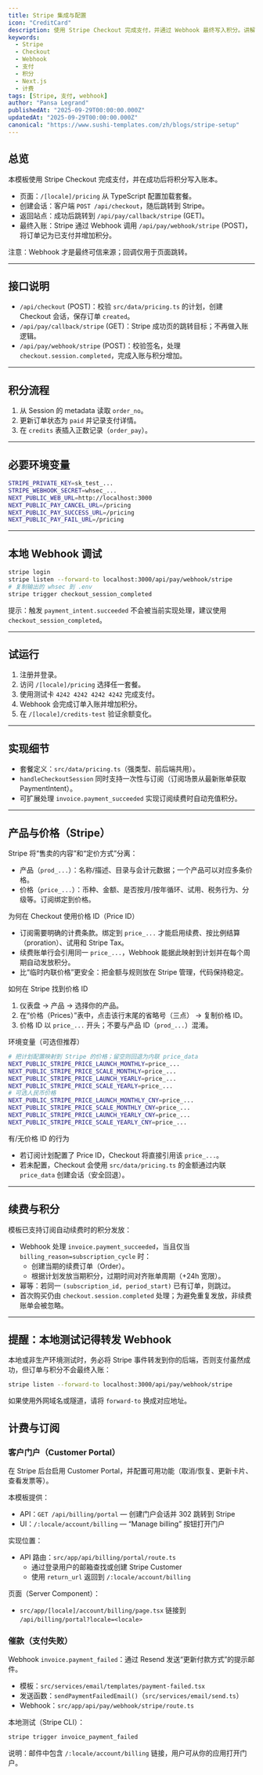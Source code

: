 ```yaml
---
title: Stripe 集成与配置
icon: "CreditCard"
description: 使用 Stripe Checkout 完成支付，并通过 Webhook 最终写入积分。讲解环境变量配置、会话创建、回调处理以及签名 Webhook 的验证与处理。
keywords:
  - Stripe
  - Checkout
  - Webhook
  - 支付
  - 积分
  - Next.js
  - 计费
tags: [Stripe, 支付, webhook]
author: "Pansa Legrand"
publishedAt: "2025-09-29T00:00:00.000Z"
updatedAt: "2025-09-29T00:00:00.000Z"
canonical: "https://www.sushi-templates.com/zh/blogs/stripe-setup"
---
```


## 总览

本模板使用 Stripe Checkout 完成支付，并在成功后将积分写入账本。

- 页面：`/[locale]/pricing` 从 TypeScript 配置加载套餐。
- 创建会话：客户端 `POST /api/checkout`，随后跳转到 Stripe。
- 返回站点：成功后跳转到 `/api/pay/callback/stripe` (GET)。
- 最终入账：Stripe 通过 Webhook 调用 `/api/pay/webhook/stripe` (POST)，将订单记为已支付并增加积分。

注意：Webhook 才是最终可信来源；回调仅用于页面跳转。

---

## 接口说明

- `/api/checkout` (POST)：校验 `src/data/pricing.ts` 的计划，创建 Checkout 会话，保存订单 `created`。
- `/api/pay/callback/stripe` (GET)：Stripe 成功页的跳转目标；不再做入账逻辑。
- `/api/pay/webhook/stripe` (POST)：校验签名，处理 `checkout.session.completed`，完成入账与积分增加。

---

## 积分流程

1) 从 Session 的 metadata 读取 `order_no`。
2) 更新订单状态为 `paid` 并记录支付详情。
3) 在 `credits` 表插入正数记录（`order_pay`）。

---

## 必要环境变量

```bash
STRIPE_PRIVATE_KEY=sk_test_...
STRIPE_WEBHOOK_SECRET=whsec_...
NEXT_PUBLIC_WEB_URL=http://localhost:3000
NEXT_PUBLIC_PAY_CANCEL_URL=/pricing
NEXT_PUBLIC_PAY_SUCCESS_URL=/pricing
NEXT_PUBLIC_PAY_FAIL_URL=/pricing
```

---

## 本地 Webhook 调试

```bash
stripe login
stripe listen --forward-to localhost:3000/api/pay/webhook/stripe
# 复制输出的 whsec 到 .env
stripe trigger checkout_session_completed
```

提示：触发 `payment_intent.succeeded` 不会被当前实现处理，建议使用 `checkout_session_completed`。

---

## 试运行

1) 注册并登录。
2) 访问 `/[locale]/pricing` 选择任一套餐。
3) 使用测试卡 `4242 4242 4242 4242` 完成支付。
4) Webhook 会完成订单入账并增加积分。
5) 在 `/[locale]/credits-test` 验证余额变化。

---

## 实现细节

- 套餐定义：`src/data/pricing.ts`（强类型、前后端共用）。
- `handleCheckoutSession` 同时支持一次性与订阅（订阅场景从最新账单获取 PaymentIntent）。
- 可扩展处理 `invoice.payment_succeeded` 实现订阅续费时自动充值积分。

---

## 产品与价格（Stripe）

Stripe 将“售卖的内容”和“定价方式”分离：

- 产品（`prod_...`）：名称/描述、目录与会计元数据；一个产品可以对应多条价格。
- 价格（`price_...`）：币种、金额、是否按月/按年循环、试用、税务行为、分级等。订阅绑定到价格。

为何在 Checkout 使用价格 ID（Price ID）

- 订阅需要明确的计费条款。绑定到 `price_...` 才能启用续费、按比例结算（proration）、试用和 Stripe Tax。
- 续费账单行会引用同一 `price_...`，Webhook 能据此映射到计划并在每个周期自动发放积分。
- 比“临时内联价格”更安全：把金额与规则放在 Stripe 管理，代码保持稳定。

如何在 Stripe 找到价格 ID

1) 仪表盘 → 产品 → 选择你的产品。
2) 在“价格（Prices）”表中，点击该行末尾的省略号（三点） → 复制价格 ID。
3) 价格 ID 以 `price_...` 开头；不要与产品 ID（`prod_...`）混淆。

环境变量（可选但推荐）

```bash
# 把计划配置映射到 Stripe 的价格；留空则回退为内联 price_data
NEXT_PUBLIC_STRIPE_PRICE_LAUNCH_MONTHLY=price_...
NEXT_PUBLIC_STRIPE_PRICE_SCALE_MONTHLY=price_...
NEXT_PUBLIC_STRIPE_PRICE_LAUNCH_YEARLY=price_...
NEXT_PUBLIC_STRIPE_PRICE_SCALE_YEARLY=price_...
# 可选人民币价格
NEXT_PUBLIC_STRIPE_PRICE_LAUNCH_MONTHLY_CNY=price_...
NEXT_PUBLIC_STRIPE_PRICE_SCALE_MONTHLY_CNY=price_...
NEXT_PUBLIC_STRIPE_PRICE_LAUNCH_YEARLY_CNY=price_...
NEXT_PUBLIC_STRIPE_PRICE_SCALE_YEARLY_CNY=price_...
```

有/无价格 ID 的行为

- 若订阅计划配置了 Price ID，Checkout 将直接引用该 `price_...`。
- 若未配置，Checkout 会使用 `src/data/pricing.ts` 的金额通过内联 `price_data` 创建会话（安全回退）。

---

## 续费与积分

模板已支持订阅自动续费时的积分发放：

- Webhook 处理 `invoice.payment_succeeded`，当且仅当 `billing_reason=subscription_cycle` 时：
  - 创建当期的续费订单（Order）。
  - 根据计划发放当期积分，过期时间对齐账单周期（+24h 宽限）。
- 幂等：若同一 `(subscription_id, period_start)` 已有订单，则跳过。
- 首次购买仍由 `checkout.session.completed` 处理；为避免重复发放，非续费账单会被忽略。

---

## 提醒：本地测试记得转发 Webhook

本地或非生产环境测试时，务必将 Stripe 事件转发到你的后端，否则支付虽然成功，但订单与积分不会最终入账：

```bash
stripe listen --forward-to localhost:3000/api/pay/webhook/stripe
```

如果使用外网域名或隧道，请将 `forward-to` 换成对应地址。

## 计费与订阅

### 客户门户（Customer Portal）

在 Stripe 后台启用 Customer Portal，并配置可用功能（取消/恢复、更新卡片、查看发票等）。

本模板提供：

- API：`GET /api/billing/portal` — 创建门户会话并 302 跳转到 Stripe
- UI：`/:locale/account/billing` — “Manage billing” 按钮打开门户

实现位置：

- API 路由：`src/app/api/billing/portal/route.ts`
  - 通过登录用户的邮箱查找或创建 Stripe Customer
  - 使用 `return_url` 返回到 `/:locale/account/billing`

页面（Server Component）：

- `src/app/[locale]/account/billing/page.tsx` 链接到 `/api/billing/portal?locale=<locale>`

### 催款（支付失败）

Webhook `invoice.payment_failed`：通过 Resend 发送“更新付款方式”的提示邮件。

- 模板：`src/services/email/templates/payment-failed.tsx`
- 发送函数：`sendPaymentFailedEmail()`（`src/services/email/send.ts`）
- Webhook：`src/app/api/pay/webhook/stripe/route.ts`

本地测试（Stripe CLI）：

```bash
stripe trigger invoice_payment_failed
```

说明：邮件中包含 `/:locale/account/billing` 链接，用户可从你的应用打开门户。

